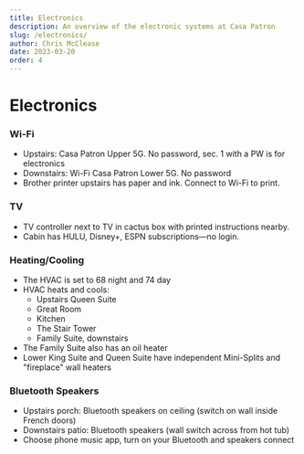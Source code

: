 ```yaml
---
title: Electronics
description: An overview of the electronic systems at Casa Patron
slug: /electronics/
author: Chris McClease
date: 2023-03-20
order: 4
---
```


# Electronics

### Wi-Fi

- Upstairs: Casa Patron Upper 5G. No password, sec. 1 with a PW is for electronics
- Downstairs: Wi-Fi Casa Patron Lower 5G. No password
- Brother printer upstairs has paper and ink. Connect to Wi-Fi to print.

### TV

- TV controller next to TV in cactus box with printed instructions nearby.
- Cabin has HULU, Disney+, ESPN subscriptions—no login.

### Heating/Cooling

- The HVAC is set to 68 night and 74 day
- HVAC heats and cools:
  - Upstairs Queen Suite
  - Great Room
  - Kitchen
  - The Stair Tower
  - Family Suite, downstairs
- The Family Suite also has an oil heater
- Lower King Suite and Queen Suite have independent Mini-Splits and "fireplace" wall heaters

### Bluetooth Speakers

- Upstairs porch: Bluetooth speakers on ceiling (switch on wall inside French doors)
- Downstairs patio: Bluetooth speakers (wall switch across from hot tub)
- Choose phone music app, turn on your Bluetooth and speakers connect
